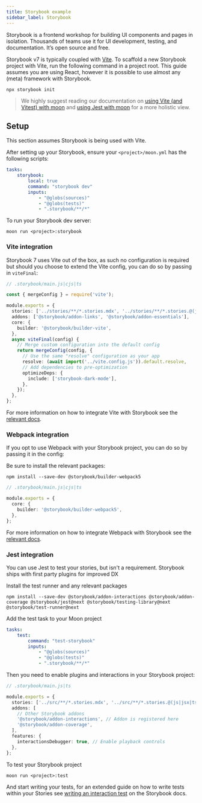 ```yaml
---
title: Storybook example
sidebar_label: Storybook
---
```



Storybook is a frontend workshop for building UI components and pages in isolation. Thousands of teams use it for UI development, testing, and documentation. It’s open source and free.

Storybook v7 is typically coupled with [Vite](https://vitejs.dev/). To scaffold a new Storybook project with Vite, run the following command in a project root. This guide assumes you are using React, however it is possible to use almost any (meta) framework with Storybook.

```shell
npx storybook init
```

> We highly suggest reading our documentation on [using Vite (and Vitest) with moon](./vite) 
> and [using Jest with moon](./jest) for a more holistic view.

## Setup

This section assumes Storybook is being used with Vite.

After setting up your Storybook, ensure your `<project>/moon.yml` has the following scripts:
```yaml
tasks:
    storybook:
        local: true
        command: "storybook dev"
        inputs:
            - "@globs(sources)"
            - "@globs(tests)"
            - ".storybook/**/*"
```

To run your Storybook dev server:
```shell
moon run <project>:storybook
```

### Vite integration

Storybook 7 uses Vite out of the box, as such no configuration is required but should you choose to extend the Vite config, you can do so by passing in `viteFinal`: 

```ts title=".storybook/main.ts"
// .storybook/main.js|cjs|ts

const { mergeConfig } = require('vite');

module.exports = {
  stories: ['../stories/**/*.stories.mdx', '../stories/**/*.stories.@(js|jsx|ts|tsx)'],
  addons: ['@storybook/addon-links', '@storybook/addon-essentials'],
  core: {
    builder: '@storybook/builder-vite',
  },
  async viteFinal(config) {
    // Merge custom configuration into the default config
    return mergeConfig(config, {
      // Use the same "resolve" configuration as your app
      resolve: (await import('../vite.config.js')).default.resolve,
      // Add dependencies to pre-optimization
      optimizeDeps: {
        include: ['storybook-dark-mode'],
      },
    });
  },
};
```

For more information on how to integrate Vite with Storybook see the [relevant docs](https://storybook.js.org/docs/7.0/react/builders/vite#configuration).

### Webpack integration

If you opt to use Webpack with your Storybook project, you can do so by passing it in the config:

Be sure to install the relevant packages:
```shell
npm install --save-dev @storybook/builder-webpack5
```

```ts title=".storybook/main.ts"
// .storybook/main.js|cjs|ts

module.exports = {
  core: {
    builder: '@storybook/builder-webpack5',
  },
};
```

For more information on how to integrate Webpack with Storybook see the [relevant docs](https://storybook.js.org/docs/7.0/react/builders/webpack).

### Jest integration

You can use Jest to test your stories, but isn't a requirement. Storybook ships with first party plugins for improved DX

Install the test runner and any relevant packages
```shell
npm install --save-dev @storybook/addon-interactions @storybook/addon-coverage @storybook/jest@next @storybook/testing-library@next @storybook/test-runner@next
```

Add the test task to your Moon project
```yaml title="<project>/moon.yml"
tasks:
    test:
        command: "test-storybook"
        inputs:
            - "@globs(sources)"
            - "@globs(tests)"
            - ".storybook/**/*"
```

Then you need to enable plugins and interactions in your Storybook project:
```ts title=".storybook/main.ts"
// .storybook/main.js|ts

module.exports = {
  stories: ['../src/**/*.stories.mdx', '../src/**/*.stories.@(js|jsx|ts|tsx)'],
  addons: [
    // Other Storybook addons
    '@storybook/addon-interactions', // Addon is registered here
    '@storybook/addon-coverage',
  ],
  features: {
    interactionsDebugger: true, // Enable playback controls
  },
};
```

To test your Storybook project
```shell
moon run <project>:test
```

And start writing your tests, for an extended guide on how to write tests within your Stories see [writing an interaction test](https://storybook.js.org/docs/react/writing-tests/interaction-testing#write-an-interaction-test) on the Storybook docs.

